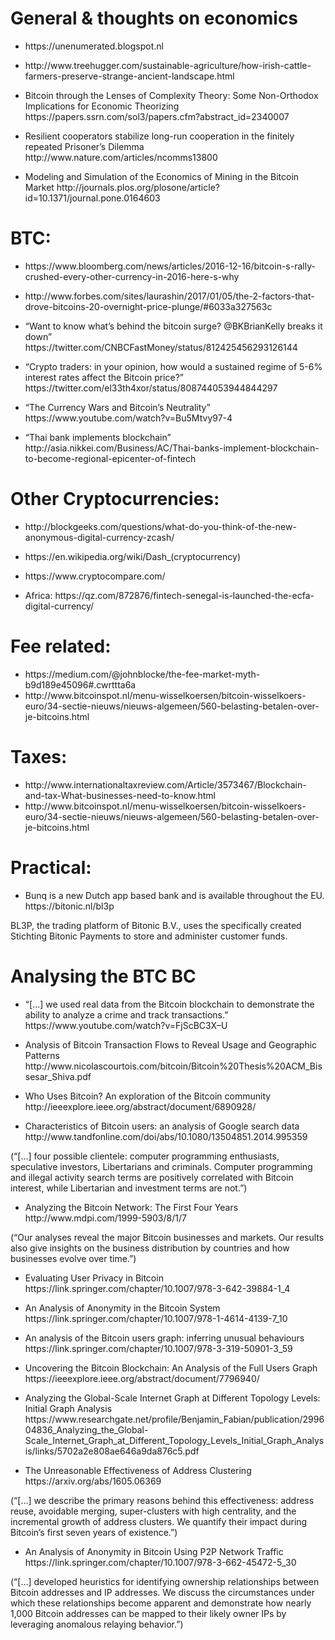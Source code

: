 
# General & thoughts on economics

- https://unenumerated.blogspot.nl 
- http://www.treehugger.com/sustainable-agriculture/how-irish-cattle-farmers-preserve-strange-ancient-landscape.html
- Bitcoin through the Lenses of Complexity Theory: Some Non-Orthodox Implications for Economic Theorizing https://papers.ssrn.com/sol3/papers.cfm?abstract_id=2340007

- Resilient cooperators stabilize long-run cooperation in the finitely repeated Prisoner’s Dilemma http://www.nature.com/articles/ncomms13800 

- Modeling and Simulation of the Economics of Mining in the Bitcoin Market http://journals.plos.org/plosone/article?id=10.1371/journal.pone.0164603


# BTC:

- https://www.bloomberg.com/news/articles/2016-12-16/bitcoin-s-rally-crushed-every-other-currency-in-2016-here-s-why

- http://www.forbes.com/sites/laurashin/2017/01/05/the-2-factors-that-drove-bitcoins-20-overnight-price-plunge/#6033a327563c

- "Want to know what's behind the bitcoin surge? @BKBrianKelly breaks it down" https://twitter.com/CNBCFastMoney/status/812425456293126144

- "Crypto traders: in your opinion, how would a sustained regime of 5-6% interest rates affect the Bitcoin price?" https://twitter.com/el33th4xor/status/808744053944844297

- "The Currency Wars and Bitcoin's Neutrality" https://www.youtube.com/watch?v=Bu5Mtvy97-4

- "Thai bank implements blockchain" http://asia.nikkei.com/Business/AC/Thai-banks-implement-blockchain-to-become-regional-epicenter-of-fintech


# Other Cryptocurrencies:

- http://blockgeeks.com/questions/what-do-you-think-of-the-new-anonymous-digital-currency-zcash/
- https://en.wikipedia.org/wiki/Dash_(cryptocurrency)
- https://www.cryptocompare.com/

- Africa: https://qz.com/872876/fintech-senegal-is-launched-the-ecfa-digital-currency/


# Fee related:

- https://medium.com/@johnblocke/the-fee-market-myth-b9d189e45096#.cwrttta6a
- http://www.bitcoinspot.nl/menu-wisselkoersen/bitcoin-wisselkoers-euro/34-sectie-nieuws/nieuws-algemeen/560-belasting-betalen-over-je-bitcoins.html


# Taxes:

- http://www.internationaltaxreview.com/Article/3573467/Blockchain-and-tax-What-businesses-need-to-know.html
- http://www.bitcoinspot.nl/menu-wisselkoersen/bitcoin-wisselkoers-euro/34-sectie-nieuws/nieuws-algemeen/560-belasting-betalen-over-je-bitcoins.html


# Practical:

- Bunq is a new Dutch app based bank and is available throughout the EU.  https://bitonic.nl/bl3p

BL3P, the trading platform of Bitonic B.V., uses the specifically created Stichting Bitonic Payments to store and administer customer funds.  



# Analysing the BTC BC


- "[...] we used real data from the Bitcoin blockchain to demonstrate the ability to analyze a crime and track transactions." https://www.youtube.com/watch?v=FjScBC3X--U

- Analysis of Bitcoin Transaction Flows to Reveal Usage and Geographic Patterns http://www.nicolascourtois.com/bitcoin/Bitcoin%20Thesis%20ACM_Bissesar_Shiva.pdf

- Who Uses Bitcoin? An exploration of the Bitcoin community http://ieeexplore.ieee.org/abstract/document/6890928/

- Characteristics of Bitcoin users: an analysis of Google search data http://www.tandfonline.com/doi/abs/10.1080/13504851.2014.995359

("[...] four possible clientele: computer programming enthusiasts, speculative investors, Libertarians and criminals. Computer programming and illegal activity search terms are positively correlated with Bitcoin interest, while Libertarian and investment terms are not.")

- Analyzing the Bitcoin Network: The First Four Years http://www.mdpi.com/1999-5903/8/1/7

("Our analyses reveal the major Bitcoin businesses and markets. Our results also give insights on the business distribution by countries and how businesses evolve over time.")


- Evaluating User Privacy in Bitcoin https://link.springer.com/chapter/10.1007/978-3-642-39884-1_4

- An Analysis of Anonymity in the Bitcoin System https://link.springer.com/chapter/10.1007/978-1-4614-4139-7_10

- An analysis of the Bitcoin users graph: inferring unusual behaviours https://link.springer.com/chapter/10.1007/978-3-319-50901-3_59

- Uncovering the Bitcoin Blockchain: An Analysis of the Full Users Graph https://ieeexplore.ieee.org/abstract/document/7796940/

- Analyzing the Global-Scale Internet Graph at Different Topology Levels: Initial Graph Analysis https://www.researchgate.net/profile/Benjamin_Fabian/publication/299604836_Analyzing_the_Global-Scale_Internet_Graph_at_Different_Topology_Levels_Initial_Graph_Analysis/links/5702a2e808ae646a9da876c5.pdf

- The Unreasonable Effectiveness of Address Clustering https://arxiv.org/abs/1605.06369

("[...] we describe the primary reasons behind this effectiveness: address reuse, avoidable merging, super-clusters with high centrality, and the incremental growth of address clusters. We quantify their impact during Bitcoin's first seven years of existence.")

- An Analysis of Anonymity in Bitcoin Using P2P Network Traffic https://link.springer.com/chapter/10.1007/978-3-662-45472-5_30

("[...] developed heuristics for identifying ownership relationships between Bitcoin addresses and IP addresses. We discuss the circumstances under which these relationships become apparent and demonstrate how nearly 1,000 Bitcoin addresses can be mapped to their likely owner IPs by leveraging anomalous relaying behavior.")



